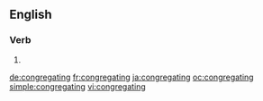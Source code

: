 ==English==

===Verb===
{{head|en}}

# {{present participle of|congregate}}

[[de:congregating]]
[[fr:congregating]]
[[ja:congregating]]
[[oc:congregating]]
[[simple:congregating]]
[[vi:congregating]]
